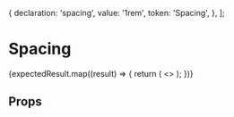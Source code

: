 
<Meta title="Presenters/Spacing" component={Spacing} />

  {
    declaration: 'spacing',
    value: '1rem',
    token: 'Spacing',
  },
];

# Spacing

<div>
  {expectedResult.map((result) => {
    return (
      <>
        <Spacing name={result.declaration} value={result.value}></Spacing>
      </>
    );
  })}
</div>

## Props

<Props of={Spacing} />

